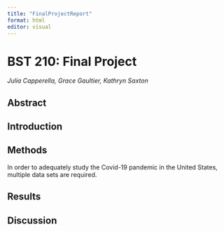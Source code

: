 ```yaml
---
title: "FinalProjectReport"
format: html
editor: visual
---
```


# BST 210: Final Project

*Julia Capperella, Grace Gaultier, Kathryn Saxton*

## Abstract

## Introduction

## Methods

In order to adequately study the Covid-19 pandemic in the United States, multiple data sets are required.

## Results

## Discussion
